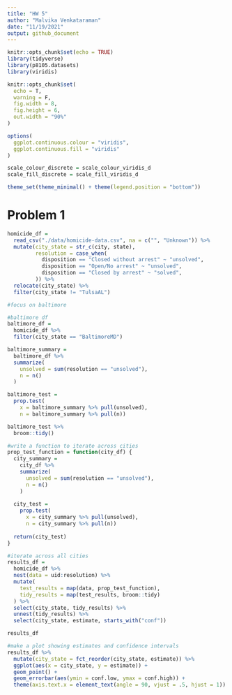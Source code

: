 ```yaml
---
title: "HW 5"
author: "Malvika Venkataraman"
date: "11/19/2021"
output: github_document
---
```


```r
knitr::opts_chunk$set(echo = TRUE)
library(tidyverse)
library(p8105.datasets)
library(viridis)

knitr::opts_chunk$set(
  echo = T,
  warning = F,
  fig.width = 8,
  fig.height = 6,
  out.width = "90%"
)

options(
  ggplot.continuous.colour = "viridis",
  ggplot.continuous.fill = "viridis"
)

scale_colour_discrete = scale_colour_viridis_d
scale_fill_discrete = scale_fill_viridis_d

theme_set(theme_minimal() + theme(legend.position = "bottom"))
```

# Problem 1

```r
homicide_df =
  read_csv("./data/homicide-data.csv", na = c("", "Unknown")) %>%
  mutate(city_state = str_c(city, state),
         resolution = case_when(
           disposition == "Closed without arrest" ~ "unsolved",
           disposition == "Open/No arrest" ~ "unsolved",
           disposition == "Closed by arrest" ~ "solved",
         )) %>%
  relocate(city_state) %>%
  filter(city_state != "TulsaAL")
```

```r
#focus on baltimore

#baltimore df
baltimore_df = 
  homicide_df %>%
  filter(city_state == "BaltimoreMD")

baltimore_summary = 
  baltimore_df %>%
  summarize(
    unsolved = sum(resolution == "unsolved"),
    n = n()
  )

baltimore_test =
  prop.test(
    x = baltimore_summary %>% pull(unsolved), 
    n = baltimore_summary %>% pull(n))

baltimore_test %>%
  broom::tidy()
```
```r
#write a function to iterate across cities
prop_test_function = function(city_df) {
  city_summary =
    city_df %>%
    summarize(
      unsolved = sum(resolution == "unsolved"),
      n = n()
    )
  
  city_test =
    prop.test(
      x = city_summary %>% pull(unsolved),
      n = city_summary %>% pull(n))
  
  return(city_test)
}

```

```r
#iterate across all cities
results_df =
  homicide_df %>%
  nest(data = uid:resolution) %>%
  mutate(
    test_results = map(data, prop_test_function),
    tidy_results = map(test_results, broom::tidy)
  ) %>%
  select(city_state, tidy_results) %>%
  unnest(tidy_results) %>%
  select(city_state, estimate, starts_with("conf"))

results_df
```

```r
#make a plot showing estimates and confidence intervals
results_df %>%
  mutate(city_state = fct_reorder(city_state, estimate)) %>%
  ggplot(aes(x = city_state, y = estimate)) +
  geom_point() +
  geom_errorbar(aes(ymin = conf.low, ymax = conf.high)) +
  theme(axis.text.x = element_text(angle = 90, vjust = .5, hjust = 1))
```

